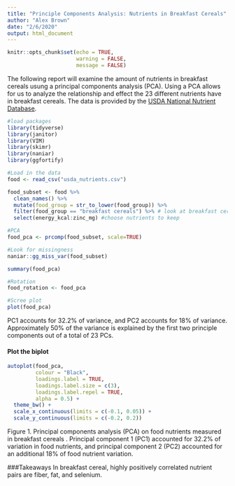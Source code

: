 ```yaml
---
title: "Principle Components Analysis: Nutrients in Breakfast Cereals"
author: "Alex Brown"
date: "2/6/2020"
output: html_document
---
```


```r
knitr::opts_chunk$set(echo = TRUE,
                      warning = FALSE,
                      message = FALSE)
```

The following report will examine the amount of nutrients in breakfast cereals usung a principal components analysis (PCA). Using a PCA allows for us to analyze the relationship and effect the 23 different nutrients have in breakfast cereals. The data is provided by the [USDA National Nutrient Database](https://fdc.nal.usda.gov/index.html).

```r
#load packages
library(tidyverse)
library(janitor)
library(VIM)
library(skimr)
library(naniar)
library(ggfortify)
```

```r
#Load in the data
food <- read_csv("usda_nutrients.csv")
```


```r
food_subset <- food %>% 
  clean_names() %>%
  mutate(food_group = str_to_lower(food_group)) %>%
  filter(food_group == "breakfast cereals") %>% # look at breakfast cereals
  select(energy_kcal:zinc_mg) #choose nutrients to keep
```

```r
#PCA
food_pca <- prcomp(food_subset, scale=TRUE)

#Look for missingness
naniar::gg_miss_var(food_subset) 

summary(food_pca)

#Rotation 
food_rotation <- food_pca

#Scree plot
plot(food_pca)
```

PC1 accounts for 32.2% of variance, and PC2 accounts for 18% of variance. Approximately 50% of the variance is explained by the first two principle components out of a total of 23 PCs. 

#### Plot the biplot
```r
autoplot(food_pca,
         colour = "Black",
         loadings.label = TRUE,
         loadings.label.size = c(3),
         loadings.label.repel = TRUE,
         alpha = 0.5) +
  theme_bw() +
  scale_x_continuous(limits = c(-0.1, 0.05)) +
  scale_y_continuous(limits = c(-0.2, 0.2))
```

Figure 1. Principal components analysis (PCA) on food nutrients measured in breakfast cereals . Principal component 1 (PC1) accounted for 32.2% of variation in food nutrients, and principal component 2 (PC2) accounted for an additional 18% of food nutrient variation. 

###Takeaways
In breakfast cereal, highly positively correlated nutrient pairs are fiber, fat, and selenium.




